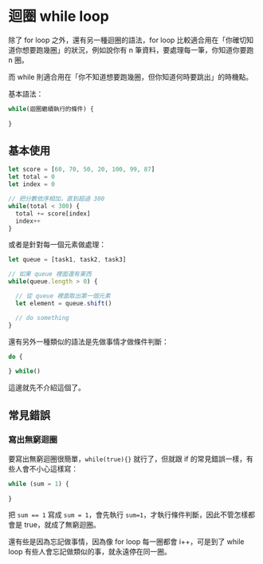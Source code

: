 # 迴圈 while loop
  
除了 for loop 之外，還有另一種迴圈的語法，for loop 比較適合用在「你確切知道你想要跑幾圈」的狀況，例如說你有 n 筆資料，要處理每一筆，你知道你要跑 n 圈。

而 while 則適合用在「你不知道想要跑幾圈，但你知道何時要跳出」的時機點。

基本語法：

``` js
while(迴圈繼續執行的條件) {
  
}
```

## 基本使用

``` js
let score = [60, 70, 50, 20, 100, 99, 87]
let total = 0
let index = 0

// 把分數依序相加，直到超過 300
while(total < 300) {
  total += score[index]
  index++
}
```

或者是針對每一個元素做處理：

``` js
let queue = [task1, task2, task3]

// 如果 queue 裡面還有東西
while(queue.length > 0) {

  // 從 queue 裡面取出第一個元素
  let element = queue.shift()

  // do something
} 
```

還有另外一種類似的語法是先做事情才做條件判斷：

``` js
do {
  
} while()
```

這邊就先不介紹這個了。

## 常見錯誤

### 寫出無窮迴圈

要寫出無窮迴圈很簡單，`while(true){}` 就行了，但就跟 if 的常見錯誤一樣，有些人會不小心這樣寫：

``` js
while (sum = 1) {
  
} 
```

把 `sum == 1` 寫成 `sum = 1`，會先執行 `sum=1`，才執行條件判斷，因此不管怎樣都會是 true，就成了無窮迴圈。

還有些是因為忘記做事情，因為像 for loop 每一圈都會 i++，可是到了 while loop 有些人會忘記做類似的事，就永遠停在同一圈。
